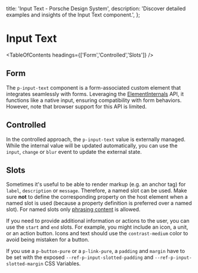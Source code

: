 
  title: 'Input Text - Porsche Design System',
  description: 'Discover detailed examples and insights of the Input Text component.',
};

# Input Text <ComponentStatus tagName="p-input-text"></ComponentStatus>

<TableOfContents headings={['Form','Controlled','Slots']} />

## Form

The `p-input-text` component is a form-associated custom element that integrates seamlessly with forms. Leveraging the
[ElementInternals](https://developer.mozilla.org/en-US/docs/Web/API/ElementInternals) API, it functions like a native
input, ensuring compatibility with form behaviors. However, note that browser support for this API is limited.

<ComponentExample codeSample={inputTextExample} />

## Controlled

In the controlled approach, the `p-input-text` value is externally managed. While the internal value will be updated
automatically, you can use the `input`, `change` or `blur` event to update the external state.

<ComponentExample codeSample={inputTextExampleControlled} />

## Slots

Sometimes it's useful to be able to render markup (e.g. an anchor tag) for `label`, `description` or `message`.
Therefore, a named slot can be used. Make sure **not** to define the corresponding property on the host element when a
named slot is used (because a property definition is preferred over a named slot). For named slots only
[phrasing content](https://developer.mozilla.org/en-US/docs/Web/Guide/HTML/Content_categories#Phrasing_content) is
allowed.

If you need to provide additional information or actions to the user, you can use the `start` and `end` slots. For
example, you might include an icon, a unit, or an action button. Icons and text should use the `contrast-medium` color
to avoid being mistaken for a button.

If you use a `p-button-pure` or a `p-link-pure`, a `padding` and `margin` have to be set with the exposed
`--ref-p-input-slotted-padding` and `--ref-p-input-slotted-margin` CSS Variables.

<ComponentStory story={inputTextStorySlots} />

